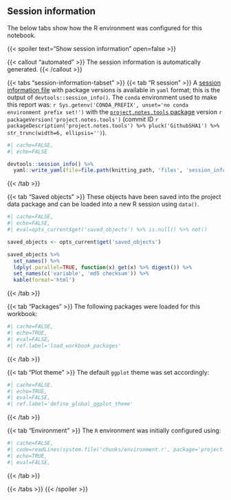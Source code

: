 <!-- Session information, automatically generated. Files for environment/knitr chunks are respecified.  -->

## Session information

The below tabs show how the R environment was configured for this notebook.

{{< spoiler text="Show session information" open=false >}}

{{< callout "automated" >}}
The session information is automatically generated.
{{< /callout >}}

{{< tabs "session-information-tabset" >}}
{{< tab "R session" >}}
A [session information file](files/session_information.yaml) with package versions is available in `yaml` format; this is the output of `devtools::session_info()`. The `conda` environment used to make this report was: ``r Sys.getenv('CONDA_PREFIX', unset='no conda environment prefix set!')`` with the [`project.notes.tools` package](`r packageDescription('project.notes.tools')[c('GithubUsername', 'GithubRepo', 'GithubSHA1')] %>% append(list(fmt='https://github.com/%s/%s/tree/%s')) %>% do.call(what=sprintf)`) version `r packageVersion('project.notes.tools')` (commit ID ``r packageDescription('project.notes.tools') %>% pluck('GithubSHA1') %>% str_trunc(width=6, ellipsis='')``).

```r
#| cache=FALSE,
#| echo=FALSE

devtools::session_info() %>%
  yaml::write_yaml(file=file.path(knitting_path, 'files', 'session_information.yaml'))
```
{{< /tab >}}

<!--  -->

{{< tab "Saved objects" >}}
These objects have been saved into the project data package and can be loaded into a new R session using `data()`.

```r
#| cache=FALSE,
#| echo=FALSE,
#| eval=opts_current$get('saved_objects') %>% is.null() %>% not()

saved_objects <- opts_current$get('saved_objects')

saved_objects %>%
  set_names() %>%
  ldply(.parallel=TRUE, function(x) get(x) %>% digest()) %>%
  set_names(c('variable', 'md5 checksum')) %>%
  kable(format='html')
```
{{< /tab >}}

<!--  -->

{{< tab "Packages" >}}
The following packages were loaded for this workbook:

```r
#| cache=FALSE,
#| echo=TRUE,
#| eval=FALSE,
#| ref.label='load_workbook_packages'
```

{{< /tab >}}

<!--  -->

{{< tab "Plot theme" >}}
The default `ggplot` theme was set accordingly:

```r
#| cache=FALSE,
#| echo=TRUE,
#| eval=FALSE,
#| ref.label='define_global_ggplot_theme'
```
{{< /tab >}}

<!--  -->

{{< tab "Environment" >}}
The `R` environment was initially configured using:

```r
#| cache=FALSE,
#| code=readLines(system.file('chunks/environment.r', package='project.notes.tools')),
#| echo=TRUE,
#| eval=FALSE,
```
{{< /tab >}}

<!--  -->

{{< /tabs >}}
{{< /spoiler >}}
